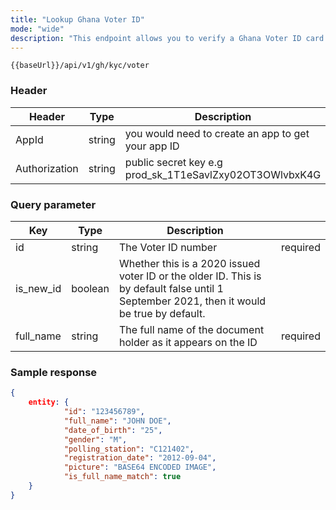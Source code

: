 ```yaml
---
title: "Lookup Ghana Voter ID"
mode: "wide"
description: "This endpoint allows you to verify a Ghana Voter ID card."
---
```



```text [GET]
{{baseUrl}}/api/v1/gh/kyc/voter
```

### Header

| Header | Type | Description |
| --- | --- | --- |
| AppId | string | you would need to create an app to get your app ID |
| Authorization | string | public secret key e.g prod_sk_1T1eSavlZxy02OT3OWlvbxK4G |

### Query parameter
| Key | Type | Description |  |
| --- | --- | --- | --- |
| id | string | The Voter ID number | required |
| is_new_id | boolean | Whether this is a 2020 issued voter ID or the older ID. This is by default false until 1 September 2021, then it would be true by default. |  |
| full_name | string | The full name of the document holder as it appears on the ID | required |

### Sample response

```json Response
{
    entity: {
    		"id": "123456789",
    		"full_name": "JOHN DOE",
    		"date_of_birth": "25",
    		"gender": "M",
    		"polling_station": "C121402",
    		"registration_date": "2012-09-04",
    		"picture": "BASE64 ENCODED IMAGE",
    		"is_full_name_match": true
    }
}
```
